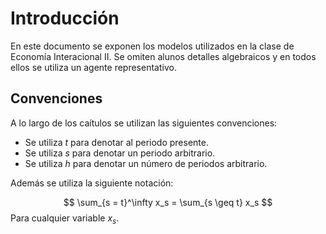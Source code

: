 # Introducción

En este documento se exponen los modelos utilizados en la clase de Economía Interacional II. Se omiten alunos detalles algebraicos y en todos ellos se utiliza un agente representativo.

## Convenciones

A lo largo de los caítulos se utilizan las siguientes convenciones:

- Se utiliza $t$ para denotar al periodo presente.
- Se utiliza $s$ para denotar un periodo arbitrario.
- Se utiliza $h$ para denotar un número de periodos arbitrario.

Además se utiliza la siguiente notación:

$$
\sum_{s = t}^\infty x_s = \sum_{s \geq t} x_s
$$
Para cualquier variable $x_s$.
